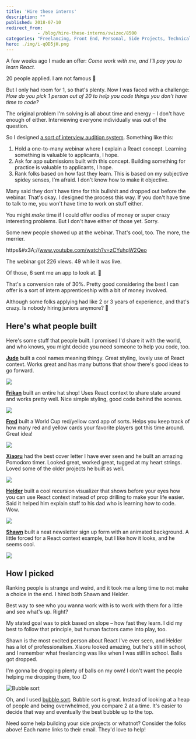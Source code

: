 ```yaml
---
title: 'Hire these interns'
description: ""
published: 2018-07-10
redirect_from: 
            - /blog/hire-these-interns/swizec/8500
categories: "Freelancing, Front End, Personal, Side Projects, Technical"
hero: ./img/i-qOD5jH.png
---
```

A few weeks ago I made an offer: _Come work with me, and I&#x27;ll pay you to learn React._



20 people applied. I am not famous 🤔



But I only had room for 1, so that&#x27;s plenty. Now I was faced with a challenge: _How do you pick 1 person out of 20 to help you code things you don&#x27;t have time to code?_



The original problem I&#x27;m solving is all about time and energy – I don&#x27;t have enough of either. Interviewing everyone individually was out of the question.



So I designed [a sort of interview audition system](https://swizec.com/blog/tech-intern-job/swizec/8454). Something like this:



1. Hold a one-to-many webinar where I explain a React concept. Learning something is valuable to applicants, I hope.
2. Ask for app submissions built with this concept. Building something for practice is valuable to applicants, I hope.
3. Rank folks based on how fast they learn. This is based on my subjective spidey senses, I&#x27;m afraid. I don&#x27;t know how to make it objective.



Many said they don&#x27;t have time for this bullshit and dropped out before the webinar. That&#x27;s okay. I designed the process this way. If you don&#x27;t have time to talk to me, you won&#x27;t have time to work on stuff either.



You might _make_ time if I could offer oodles of money or super crazy interesting problems. But I don&#x27;t have either of those yet. Sorry.



Some new people showed up at the webinar. That&#x27;s cool, too. The more, the merrier.



https&amp;#x3A;//www.youtube.com/watch?v=zCYuhqW2Qeo



The webinar got 226 views. 49 while it was live.



Of those, 6 sent me an app to look at. 🎉



That&#x27;s a conversion rate of 30%. Pretty good considering the best I can offer is a sort of intern apprenticeship with a bit of money involved.



Although some folks applying had like 2 or 3 years of experience, and that&#x27;s crazy. Is nobody hiring juniors anymore? 🤔



## Here&#x27;s what people built



Here&#x27;s some stuff that people built. I promised I&#x27;d share it with the world, and who knows, you might decide you need someone to help you code, too.



[**Jude**](mailto:judenangoli@yahoo.com) built a cool names meaning thingy. Great styling, lovely use of React context. Works great and has many buttons that show there&#x27;s good ideas to go forward.



[![](./img/i-qOD5jH.png)](https://test-ad62f.firebaseapp.com/)



[**Frikan**](mailto:ferwee@gmail.com) built an entire hat shop! Uses React context to share state around and works pretty well. Nice simple styling, good code behind the scenes.



[![](./img/i-u3SgS7.png)](https://frikanrw.github.io/contexthatshop/)



[**Fred**](mailto:fred.thefriedone@gmail.com) built a World Cup red/yellow card app of sorts. Helps you keep track of how many red and yellow cards your favorite players got this time around. Great idea!



[![](./img/i-RyIvtI.png)](https://codesandbox.io/s/8kvnzq98p8)



[**Xiaoru**](mailto:hello@xiaoru.li) had the best cover letter I have ever seen and he built an amazing Pomodoro timer. Looked great, worked great, tugged at my heart strings. Loved some of the older projects he built as well.



![](./img/i-TXCXG5.png)



[**Helder**](mailto:hsribei.pub@gmail.com) built a cool recursion visualizer that shows before your eyes how you can use React context instead of prop drilling to make your life easier. Said it helped him explain stuff to his dad who is learning how to code. Wow.



[![](./img/i-s14tMy.png)](https://codesandbox.io/s/3vmrlm0175)



[**Shawn**](mailto:shawnhosea@shawnhosea.com) built a neat newsletter sign up form with an animated background. A little forced for a React context example, but I like how it looks, and he seems cool.



[![](./img/i-jEL88f.png)](https://craftatoms.github.io/newslettertemplate/)



## How I picked



Ranking people is strange and weird, and it took me a long time to not make a choice in the end. I hired both Shawn and Helder.



Best way to see who you wanna work with is to work with them for a little and see what&#x27;s up. Right?



My stated goal was to pick based on slope – how fast they learn. I did my best to follow that principle, but human factors came into play, too.



Shawn is the most excited person about React I&#x27;ve ever seen, and Helder has a lot of professionalism. Xiaoru looked amazing, but he&#x27;s still in school, and I remember what freelancing was like when I was still in school. Balls got dropped.



I&#x27;m gonna be dropping plenty of balls on my own! I don&#x27;t want the people helping me dropping them, too :D



![Bubble sort](./img/wikipedia-commons-c-c8-Bubble-sort-example-300px.gif)



Oh, and I used [bubble sort](https://en.wikipedia.org/wiki/Bubble_sort). Bubble sort is great. Instead of looking at a heap of people and being overwhelmed, you compare 2 at a time. It&#x27;s easier to decide that way and eventually the best bubble up to the top.



Need some help building your side projects or whatnot? Consider the folks above! Each name links to their email. They&#x27;d love to help!